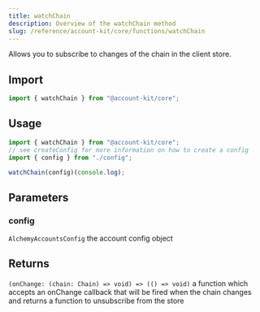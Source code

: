 ```yaml
---
title: watchChain
description: Overview of the watchChain method
slug: /reference/account-kit/core/functions/watchChain
---
```



Allows you to subscribe to changes of the chain in the client store.

## Import

```ts
import { watchChain } from "@account-kit/core";
```

## Usage

```ts
import { watchChain } from "@account-kit/core";
// see createConfig for more information on how to create a config
import { config } from "./config";

watchChain(config)(console.log);
```

## Parameters

### config

`AlchemyAccountsConfig`
the account config object

## Returns

`(onChange: (chain: Chain) => void) => (() => void)`
a function which accepts an onChange callback that will be fired when the chain changes and returns a function to unsubscribe from the store
